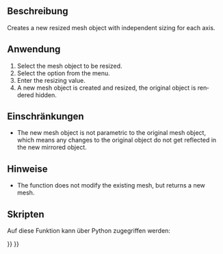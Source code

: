 <languages/>

<div lang="en" dir="ltr" class="mw-content-ltr">
{{Docnav
|[[OpenSCAD_ScaleMeshFeature|Scale Mesh Feature]]
|[[OpenSCAD_IncreaseToleranceFeature|Increase Tolerance Feature]]
|[[OpenSCAD_Workbench|OpenSCAD]]
|IconL=OpenSCAD_ScaleMeshFeature.svg
|IconR=OpenSCAD_IncreaseToleranceFeature.svg
|IconC=Workbench_OpenSCAD.svg
}}
</div>

<div lang="en" dir="ltr" class="mw-content-ltr">
{{GuiCommand
|Name=OpenSCAD ResizeMeshFeature
|MenuLocation=OpenSCAD → Resize Mesh Feature
|Workbenches=[[OpenSCAD_Workbench|OpenSCAD]]
}}
</div>

<span id="Description"></span>
==Beschreibung== 

<div lang="en" dir="ltr" class="mw-content-ltr">
Creates a new resized mesh object with independent sizing for each axis.
</div>

<span id="Usage"></span>
==Anwendung== 

<div lang="en" dir="ltr" class="mw-content-ltr">
# Select the mesh object to be resized.
# Select the {{MenuCommand|OpenSCAD → [[Image:OpenSCAD_ResizeMeshFeature.svg|16px]] Resize Mesh Feature}} option from the menu.
# Enter the resizing value.
# A new mesh object is created and resized, the original object is rendered hidden.
</div>

<span id="Limitations"></span>
==Einschränkungen== 

<div lang="en" dir="ltr" class="mw-content-ltr">
* The new mesh object is not parametric to the original mesh object, which means any changes to the original object do not get reflected in the new mirrored object.
</div>

<span id="Notes"></span>
==Hinweise== 

<div lang="en" dir="ltr" class="mw-content-ltr">
* The function does not modify the existing mesh, but returns a new mesh.
</div>

<span id="Scripting"></span>
==Skripten==

Auf diese Funktion kann über Python zugegriffen werden:

{{Code|code=
import OpenSCADUtils
import Mesh
#this assumes an existing object in the document named "Mesh" that you wish to mirror
original_mesh = App.ActiveDocument.Mesh
resized_mesh = OpenSCADUtils.resizemesh(original_mesh.Mesh, FreeCAD.Base.Vector(100,50,40))
#New mesh would be 100 mm on the x axis, 50 mm on the y axis, and 40 mm on the z axis.
Mesh.show(resized_mesh)
}}


<div lang="en" dir="ltr" class="mw-content-ltr">
{{Docnav
|[[OpenSCAD_ScaleMeshFeature|Scale Mesh Feature]]
|[[OpenSCAD_IncreaseToleranceFeature|Increase Tolerance Feature]]
|[[OpenSCAD_Workbench|OpenSCAD]]
|IconL=OpenSCAD_ScaleMeshFeature.svg
|IconR=OpenSCAD_IncreaseToleranceFeature.svg
|IconC=Workbench_OpenSCAD.svg
}}
</div>

{{OpenSCAD_Tools_navi{{#translation:}}}}
{{Userdocnavi{{#translation:}}}}